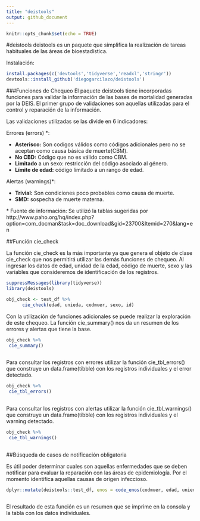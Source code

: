```yaml
---
title: "deistools"
output: github_document
---
```


```r
knitr::opts_chunk$set(echo = TRUE)
```

#deistools
deistools es un paquete que simplifica la realización de tareas habituales de las áreas de bioestadística.

Instalación:
```r
install.packages(c('devtools','tidyverse','readxl','stringr'))
devtools::install_github('diegogarcilazo/deistools')
```

###Funciones de Chequeo
El paquete deistools tiene incorporadas funciones para validar la información de las bases de mortalidad generadas por la DEIS. El primer grupo de validaciones son aquellas utilizadas para el control y reparación de la información.

Las validaciones utilizadas se las divide en 6 indicadores:

Errores (errors) \*:

- **Asterisco:** Son codigos válidos como códigos adicionales pero no se aceptan como causa básica de muerte(CBM).
- **No CBD:** Código que no es válido como CBM.
- **Limitado** a un sexo: restricción del código asociado al género.
- **Límite de edad:** código limitado a un rango de edad.

 Alertas (warnings)\*:

- **Trivial:** Son condiciones poco probables como causa de muerte.
- **SMD:** sospecha de muerte materna.


\* Fuente de información: Se utilizó la tablas sugeridas por http://www.paho.org/hq/index.php?option=com_docman&task=doc_download&gid=23700&Itemid=270&lang=en

##Función cie_check

La función cie_check es la más importante ya que genera el objeto de clase cie_check que nos permitirá utilizar las demás funciones de chequeo. Al ingresar los datos de edad, unidad de la edad, código de muerte, sexo y las variables que consideremos de identificación de los registros.

```r
suppressMessages(library(tidyverse))
library(deistools)

obj_check <- test_df %>%
      cie_check(edad, unieda, codmuer, sexo, id)
```

Con la utilización de funciones adicionales se puede realizar la exploración de este chequeo.
La función cie_summary() nos da un resumen de los errores y alertas que tiene la base.

```r

obj_check %>% 
 cie_summary()
 
```


Para consultar los registros con errores utilizar la función cie_tbl_errors() que construye un data.frame(tibble) con los registros individuales y el error detectado.
```r

obj_check %>% 
 cie_tbl_errors()
 
```

Para consultar los registros con alertas utilizar la función cie_tbl_warnings() que construye un data.frame(tibble) con los registros individuales y el warning detectado.
```r

obj_check %>% 
 cie_tbl_warnings()
 
```


##Búsqueda de casos de notificación obligatoria

Es útil poder determinar cuales son aquellas enfermedades que se deben notificar para evaluar la reparación con las áreas de epidemiología. Por el momento identifica aquellas causas de origen infeccioso.
```r

dplyr::mutate(deistools::test_df, enos = code_enos(codmuer, edad, unieda, sexo))
 
```

El resultado de esta función es un resumen que se imprime en la consola y la tabla con los datos individuales.



